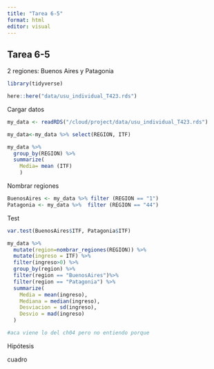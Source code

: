 ```yaml
---
title: "Tarea 6-5"
format: html
editor: visual
---
```


## Tarea 6-5

2 regiones: Buenos Aires y Patagonia

```r
library(tidyverse)

```

```r
here::here("data/usu_individual_T423.rds")
```

Cargar datos

```r
my_data <- readRDS("/cloud/project/data/usu_individual_T423.rds")
```

```r
my_data<-my_data %>% select(REGION, ITF)
```

```r
my_data %>% 
  group_by(REGION) %>% 
  summarize(
    Media= mean (ITF)
    )
```

Nombrar regiones

```r
BuenosAires <- my_data %>% filter (REGION == "1")
Patagonia <- my_data %>%  filter (REGION == "44")
```

Test

```r
var.test(BuenosAires$ITF, Patagonia$ITF)
```

```r
my_data %>% 
  mutate(region=nombrar_regiones(REGION)) %>% 
  mutate(ingreso = ITF) %>%
  filter(ingreso>0) %>%
  group_by(region) %>%
  filter(region == "BuenosAires")%>% 
  filter(region == "Patagonia") %>% 
  summarize(
    Media = mean(ingreso),
    Mediana = median(ingreso),
    Desviacion = sd(ingreso),
    Desvio = mad(ingreso)
  )
```

```r
#aca viene lo del ch04 pero no entiendo porque
```

Hipótesis

cuadro
